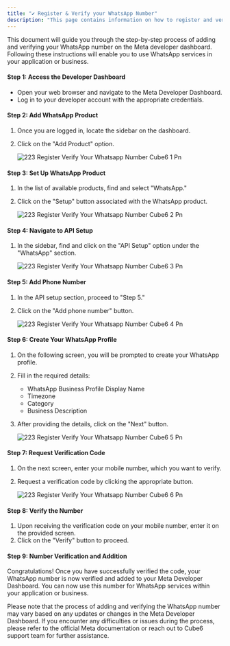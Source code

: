 ```yaml
---
title: "✔️ Register & Verify your WhatsApp Number"
description: "This page contains information on how to register and verify WhatsApp number on Meta"
---
```


This document will guide you through the step-by-step process of adding and verifying your WhatsApp number on the Meta developer dashboard. Following these instructions will enable you to use WhatsApp services in your application or business.

#### **Step 1: Access the Developer Dashboard**

- Open your web browser and navigate to the Meta Developer Dashboard.
- Log in to your developer account with the appropriate credentials.

#### **Step 2: Add WhatsApp Product**

1. Once you are logged in, locate the sidebar on the dashboard.
2. Click on the "Add Product" option.

   ![223 Register Verify Your Whatsapp Number  Cube6 1 Pn](/images/platform-guidelines-training/register-verify-number/223.register__verify_your_whatsapp_number__Cube6_-1.png)

#### **Step 3: Set Up WhatsApp Product**

1. In the list of available products, find and select "WhatsApp."
2. Click on the "Setup" button associated with the WhatsApp product.

   ![223 Register Verify Your Whatsapp Number  Cube6 2 Pn](/images/platform-guidelines-training/register-verify-number/223.register__verify_your_whatsapp_number__Cube6_-2.png)

#### **Step 4: Navigate to API Setup**

1. In the sidebar, find and click on the "API Setup" option under the "WhatsApp" section.

   ![223 Register Verify Your Whatsapp Number  Cube6 3 Pn](/images/platform-guidelines-training/register-verify-number/223.register__verify_your_whatsapp_number__Cube6_-3.png)

#### **Step 5: Add Phone Number**

1. In the API setup section, proceed to "Step 5."
2. Click on the "Add phone number" button.

   ![223 Register Verify Your Whatsapp Number  Cube6 4 Pn](/images/platform-guidelines-training/register-verify-number/223.register__verify_your_whatsapp_number__Cube6_-4.png)

#### **Step 6: Create Your WhatsApp Profile**

1. On the following screen, you will be prompted to create your WhatsApp profile.
2. Fill in the required details:
   - WhatsApp Business Profile Display Name
   - Timezone
   - Category
   - Business Description
3. After providing the details, click on the "Next" button.

   ![223 Register Verify Your Whatsapp Number  Cube6 5 Pn](/images/platform-guidelines-training/register-verify-number/223.register__verify_your_whatsapp_number__Cube6_-5.png)

#### **Step 7: Request Verification Code**

1. On the next screen, enter your mobile number, which you want to verify.
2. Request a verification code by clicking the appropriate button.

   ![223 Register Verify Your Whatsapp Number  Cube6 6 Pn](/images/platform-guidelines-training/register-verify-number/223.register__verify_your_whatsapp_number__Cube6_-6.png)

#### **Step 8: Verify the Number**

1. Upon receiving the verification code on your mobile number, enter it on the provided screen.
2. Click on the "Verify" button to proceed.

#### **Step 9: Number Verification and Addition**

Congratulations\! Once you have successfully verified the code, your WhatsApp number is now verified and added to your Meta Developer Dashboard. You can now use this number for WhatsApp services within your application or business.

Please note that the process of adding and verifying the WhatsApp number may vary based on any updates or changes in the Meta Developer Dashboard. If you encounter any difficulties or issues during the process, please refer to the official Meta documentation or reach out to  Cube6 support team for further assistance.